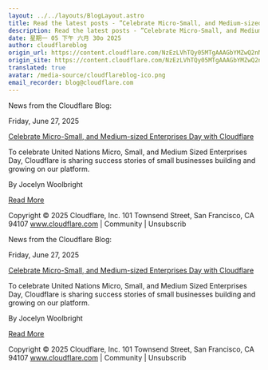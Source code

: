 ```yaml
---
layout: ../../layouts/BlogLayout.astro
title: Read the latest posts - ”Celebrate Micro-Small, and Medium-sized Enterprises Day with Cloudflare ”
description: Read the latest posts - ”Celebrate Micro-Small, and Medium-sized Enterprises Day with Cloudflare ”
date: 星期一 05 下午 六月 30o 2025
author: cloudflareblog
origin_url: https://content.cloudflare.com/NzEzLVhTQy05MTgAAAGbYMZwQ2nNqum2GnFZmgJKF-_NT-lH9_cD9l6nXdhPXj8s56ejhesxBlVyxGOE_hfkb6keQ-M=
origin_site: https://content.cloudflare.com/NzEzLVhTQy05MTgAAAGbYMZwQ2nNqum2GnFZmgJKF-_NT-lH9_cD9l6nXdhPXj8s56ejhesxBlVyxGOE_hfkb6keQ-M=
translated: true
avatar: /media-source/cloudflareblog-ico.png
email_recorder: blog@cloudflare.com
---
```



<Reference client:only="react" title="Read the latest posts - ”Celebrate Micro-Small, and Medium-sized Enterprises Day with Cloudflare ”" url="https://content.cloudflare.com/NzEzLVhTQy05MTgAAAGbYMZwQ2nNqum2GnFZmgJKF-_NT-lH9_cD9l6nXdhPXj8s56ejhesxBlVyxGOE_hfkb6keQ-M=" />

<Detail client:only="react">
	News from the Cloudflare Blog:

Friday, June 27, 2025

[Celebrate Micro-Small, and Medium-sized Enterprises Day with Cloudflare](https://content.cloudflare.com/NzEzLVhTQy05MTgAAAGbYMZwQ2nNqum2GnFZmgJKF-_NT-lH9_cD9l6nXdhPXj8s56ejhesxBlVyxGOE_hfkb6keQ-M=)

To celebrate United Nations Micro, Small, and Medium Sized Enterprises Day, Cloudflare is sharing success stories of small businesses building and growing on our platform.

By Jocelyn Woolbright

[Read More](https://content.cloudflare.com/NzEzLVhTQy05MTgAAAGbYMZwQ2nNqum2GnFZmgJKF-_NT-lH9_cD9l6nXdhPXj8s56ejhesxBlVyxGOE_hfkb6keQ-M=)

Copyright © 2025 Cloudflare, Inc. 101 Townsend Street, San Francisco, CA 94107 www.cloudflare.com | Community | Unsubscrib
</Detail>

News from the Cloudflare Blog:

Friday, June 27, 2025

[Celebrate Micro-Small, and Medium-sized Enterprises Day with Cloudflare](https://content.cloudflare.com/NzEzLVhTQy05MTgAAAGbYMZwQ2nNqum2GnFZmgJKF-_NT-lH9_cD9l6nXdhPXj8s56ejhesxBlVyxGOE_hfkb6keQ-M=)

To celebrate United Nations Micro, Small, and Medium Sized Enterprises Day, Cloudflare is sharing success stories of small businesses building and growing on our platform.

By Jocelyn Woolbright

[Read More](https://content.cloudflare.com/NzEzLVhTQy05MTgAAAGbYMZwQ2nNqum2GnFZmgJKF-_NT-lH9_cD9l6nXdhPXj8s56ejhesxBlVyxGOE_hfkb6keQ-M=)

Copyright © 2025 Cloudflare, Inc. 101 Townsend Street, San Francisco, CA 94107 www.cloudflare.com | Community | Unsubscrib


